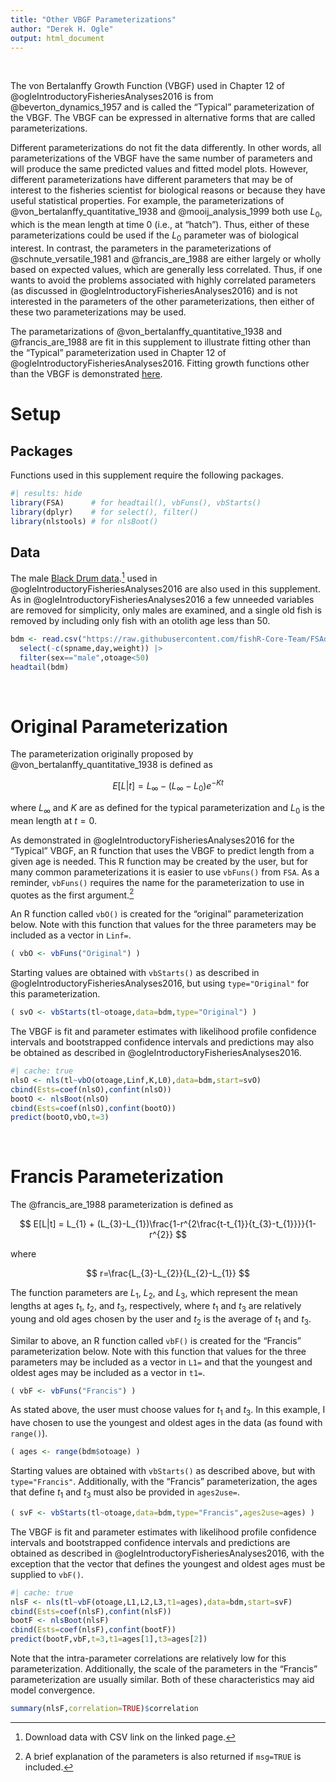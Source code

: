```yaml
---
title: "Other VBGF Parameterizations"
author: "Derek H. Ogle"
output: html_document
---
```


&nbsp;

The von Bertalanffy Growth Function (VBGF) used in Chapter 12 of @ogleIntroductoryFisheriesAnalyses2016 is from @beverton_dynamics_1957 and is called the "Typical" parameterization of the VBGF. The VBGF can be expressed in alternative forms that are called parameterizations.

Different parameterizations do not fit the data differently. In other words, all parameterizations of the VBGF have the same number of parameters and will produce the same predicted values and fitted model plots. However, different parameterizations have different parameters that may be of interest to the fisheries scientist for biological reasons or because they have useful statistical properties. For example, the parameterizations of @von_bertalanffy_quantitative_1938 and @mooij_analysis_1999 both use $L_{0}$, which is the mean length at time 0 (i.e., at "hatch"). Thus, either of these parameterizations could be used if the $L_{0}$ parameter was of biological interest. In contrast, the parameters in the parameterizations of @schnute_versatile_1981 and @francis_are_1988 are either largely or wholly based on expected values, which are generally less correlated. Thus, if one wants to avoid the problems associated with highly correlated parameters (as discussed in  @ogleIntroductoryFisheriesAnalyses2016) and is not interested in the parameters of the other parameterizations, then either of these two parameterizations may be used.

The parametarizations of @von_bertalanffy_quantitative_1938 and @francis_are_1988 are fit in this supplement to illustrate fitting other than the "Typical" parameterization used in Chapter 12 of @ogleIntroductoryFisheriesAnalyses2016. Fitting growth functions other than the VBGF is demonstrated [here](otherGrowthFuns.html).

# Setup
## Packages
Functions used in this supplement require the following packages.

```r
#| results: hide
library(FSA)      # for headtail(), vbFuns(), vbStarts()
library(dplyr)    # for select(), filter()
library(nlstools) # for nlsBoot()
```


## Data
The male [Black Drum data](https://fishr-core-team.github.io/FSAdata/reference/BlackDrum2001.html).^[Download data with CSV link on the linked page.] used in @ogleIntroductoryFisheriesAnalyses2016 are also used in this supplement. As in @ogleIntroductoryFisheriesAnalyses2016 a few unneeded variables are removed for simplicity, only males are examined, and a single old fish is removed by including only fish with an otolith age less than 50.

```r
bdm <- read.csv("https://raw.githubusercontent.com/fishR-Core-Team/FSAdata/main/data-raw/BlackDrum2001.csv") |>
  select(-c(spname,day,weight)) |>
  filter(sex=="male",otoage<50)
headtail(bdm)
```

&nbsp;

# Original Parameterization

The parameterization originally proposed by @von_bertalanffy_quantitative_1938 is defined as

$$ E[L|t] = L_{\infty} - (L_{\infty}-L_{0})e^{-Kt} $$

where $L_{\infty}$ and $K$ are as defined for the typical parameterization and $L_{0}$ is the mean length at $t=0$.

As demonstrated in @ogleIntroductoryFisheriesAnalyses2016 for the "Typical" VBGF, an R function that uses the VBGF to predict length from a given age is needed. This R function may be created by the user, but for many common parameterizations it is easier to use `vbFuns()` from `FSA`. As a reminder, `vbFuns()` requires the name for the parameterization to use in quotes as the first argument.^[A brief explanation of the parameters is also returned if `msg=TRUE` is included.]

An R function called `vbO()` is created for the "original" parameterization below. Note with this function that values for the three parameters may be included as a vector in `Linf=`.

```r
( vbO <- vbFuns("Original") )
```

Starting values are obtained with `vbStarts()` as described in @ogleIntroductoryFisheriesAnalyses2016, but using `type="Original"` for this parameterization.

```r
( svO <- vbStarts(tl~otoage,data=bdm,type="Original") )
```

The VBGF is fit and parameter estimates with likelihood profile confidence intervals and bootstrapped confidence intervals and predictions may also be obtained as described in @ogleIntroductoryFisheriesAnalyses2016.

```r
#| cache: true
nlsO <- nls(tl~vbO(otoage,Linf,K,L0),data=bdm,start=svO)
cbind(Ests=coef(nlsO),confint(nlsO))
bootO <- nlsBoot(nlsO)
cbind(Ests=coef(nlsO),confint(bootO))
predict(bootO,vbO,t=3)
```

&nbsp;

# Francis Parameterization

The @francis_are_1988 parameterization is defined as

$$ E[L|t] = L_{1} + (L_{3}-L_{1})\frac{1-r^{2\frac{t-t_{1}}{t_{3}-t_{1}}}}{1-r^{2}} $$

where 

$$ r=\frac{L_{3}-L_{2}}{L_{2}-L_{1}} $$

The function parameters are $L_{1}$, $L_{2}$, and $L_{3}$, which represent the mean lengths at ages $t_{1}$, $t_{2}$, and $t_{3}$, respectively, where $t_{1}$ and $t_{3}$ are relatively young and old ages chosen by the user and $t_{2}$ is the average of $t_{1}$ and $t_{3}$.

Similar to above, an R function called `vbF()` is created for the "Francis" parameterization below. Note with this function that values for the three parameters may be included as a vector in `L1=` and that the youngest and oldest ages may be included as a vector in `t1=`.

```r
( vbF <- vbFuns("Francis") )
```

As stated above, the user must choose values for $t_{1}$ and $t_{3}$. In this example, I have chosen to use the youngest and oldest ages in the data (as found with `range()`).

```r
( ages <- range(bdm$otoage) )
```

Starting values are obtained with `vbStarts()` as described above, but with `type="Francis"`. Additionally, with the "Francis" parameterization, the ages that define $t_{1}$ and $t_{3}$ must also be provided in `ages2use=`.

```r
( svF <- vbStarts(tl~otoage,data=bdm,type="Francis",ages2use=ages) )
```

The VBGF is fit and parameter estimates with likelihood profile confidence intervals and bootstrapped confidence intervals and predictions are obtained as described in @ogleIntroductoryFisheriesAnalyses2016, with the exception that the vector that defines the youngest and oldest ages must be supplied to `vbF()`.

```r
#| cache: true
nlsF <- nls(tl~vbF(otoage,L1,L2,L3,t1=ages),data=bdm,start=svF)
cbind(Ests=coef(nlsF),confint(nlsF))
bootF <- nlsBoot(nlsF)
cbind(Ests=coef(nlsF),confint(bootF))
predict(bootF,vbF,t=3,t1=ages[1],t3=ages[2])
```

Note that the intra-parameter correlations are relatively low for this parameterization. Additionally, the scale of the parameters in the "Francis" parameterization are usually similar. Both of these characteristics may aid model convergence.

```r
summary(nlsF,correlation=TRUE)$correlation
```

